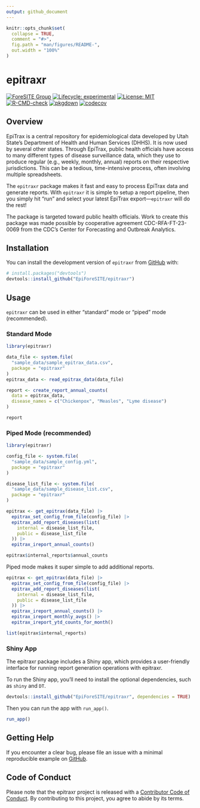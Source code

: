 ```yaml
---
output: github_document
---
```


<!-- README.md is generated from README.Rmd. Please edit that file -->

```r
knitr::opts_chunk$set(
  collapse = TRUE,
  comment = "#>",
  fig.path = "man/figures/README-",
  out.width = "100%"
)
```

# epitraxr

<!-- badges: start -->
[![ForeSITE Group](https://github.com/EpiForeSITE/software/raw/e82ed88f75e0fe5c0a1a3b38c2b94509f122019c/docs/assets/foresite-software-badge.svg)](https://github.com/EpiForeSITE)
[![Lifecycle: experimental](https://img.shields.io/badge/lifecycle-experimental-orange.svg)](https://lifecycle.r-lib.org/articles/stages.html#experimental)
[![License: MIT](https://img.shields.io/badge/License-MIT-yellow.svg)](https://github.com/EpiForeSITE/epitraxr/blob/master/LICENSE.md)
[![R-CMD-check](https://github.com/EpiForeSITE/epitraxr/actions/workflows/r-check.yaml/badge.svg)](https://github.com/EpiForeSITE/epitraxr/actions/workflows/r-check.yaml)
[![pkgdown](https://github.com/EpiForeSITE/epitraxr/actions/workflows/pkgdown.yaml/badge.svg)](https://github.com/EpiForeSITE/epitraxr/actions/workflows/pkgdown.yaml)
[![codecov](https://codecov.io/gh/EpiForeSITE/epitraxr/graph/badge.svg?token=KC48SFPX39)](https://codecov.io/gh/EpiForeSITE/epitraxr)
<!-- badges: end -->

## Overview

EpiTrax is a central repository for epidemiological data developed by Utah State's Department of Health and Human Services (DHHS). It is now used by several other states. Through EpiTrax, public health officials have access to many different types of disease surveillance data, which they use to produce regular (e.g., weekly, monthly, annual) reports on their respective jurisdictions. This can be a tedious, time-intensive process, often involving multiple spreadsheets.

The `epitraxr` package makes it fast and easy to process EpiTrax data and generate reports. With `epitraxr` it is simple to setup a report pipeline, then you simply hit "run" and select your latest EpiTrax export---`epitraxr` will do the rest!

The package is targeted toward public health officials. Work to create this package was made possible by cooperative agreement CDC-RFA-FT-23-0069 from the CDC's Center for Forecasting and Outbreak Analytics.

## Installation

You can install the development version of `epitraxr` from [GitHub](https://github.com/EpiForeSITE/epitraxr) with:

``` r
# install.packages("devtools")
devtools::install_github("EpiForeSITE/epitraxr")
```

## Usage

`epitraxr` can be used in either "standard" mode or "piped" mode (recommended).

### Standard Mode

```r
library(epitraxr)

data_file <- system.file(
  "sample_data/sample_epitrax_data.csv",
  package = "epitraxr"
)
epitrax_data <- read_epitrax_data(data_file)

report <- create_report_annual_counts(
  data = epitrax_data,
  disease_names = c("Chickenpox", "Measles", "Lyme disease")
)

report
```

### Piped Mode (recommended)

```r
library(epitraxr)

config_file <- system.file(
  "sample_data/sample_config.yml",
  package = "epitraxr"
)

disease_list_file <- system.file(
  "sample_data/sample_disease_list.csv",
  package = "epitraxr"
)

epitrax <- get_epitrax(data_file) |>
  epitrax_set_config_from_file(config_file) |>
  epitrax_add_report_diseases(list(
    internal = disease_list_file,
    public = disease_list_file
  )) |>
  epitrax_ireport_annual_counts()

epitrax$internal_reports$annual_counts
```

Piped mode makes it super simple to add additional reports.

```r
epitrax <- get_epitrax(data_file) |>
  epitrax_set_config_from_file(config_file) |>
  epitrax_add_report_diseases(list(
    internal = disease_list_file,
    public = disease_list_file
  )) |>
  epitrax_ireport_annual_counts() |>
  epitrax_ireport_monthly_avgs() |>
  epitrax_ireport_ytd_counts_for_month()

list(epitrax$internal_reports)
```

### Shiny App

The epitraxr package includes a Shiny app, which provides a user-friendly interface for running report generation operations with epitraxr.

To run the Shiny app, you'll need to install the optional dependencies, such as `shiny` and `DT`.

``` r
devtools::install_github("EpiForeSITE/epitraxr", dependencies = TRUE)
```

Then you can run the app with `run_app()`.

``` r
run_app()
```

## Getting Help

If you encounter a clear bug, please file an issue with a minimal reproducible example on  [GitHub](https://github.com/EpiForeSITE/epitraxr/issues).

## Code of Conduct

Please note that the epitraxr project is released with a [Contributor Code of Conduct](https://epiforesite.github.io/epitraxr/CODE_OF_CONDUCT.html). By contributing to this project, you agree to abide by its terms.
